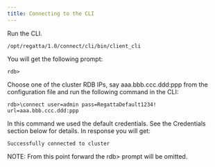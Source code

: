 ```yaml
---
title: Connecting to the CLI 
---
```


Run the CLI. 

```
/opt/regatta/1.0/connect/cli/bin/client_cli
```


You will get the following prompt:

```
rdb>
```

Choose one of the cluster RDB IPs, say aaa.bbb.ccc.ddd:ppp from the configuration file and run the following command in the CLI:

```
rdb>\connect user=admin pass=RegattaDefault1234! url=aaa.bbb.ccc.ddd:ppp
```

In this command we used the default credentials. See the Credentials section below for details.
In response you will get: 

```
Successfully connected to cluster 
```

<Note> NOTE: From this point forward the rdb> prompt will be omitted. </Note>